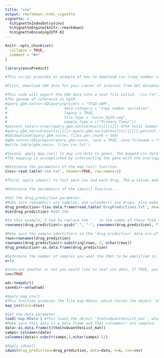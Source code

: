 ---
title: "cnv"
output: rmarkdown::html_vignette
vignette: >
  %\VignetteIndexEntry{cnv}
  %\VignetteEngine{knitr::rmarkdown}
  %\VignetteEncoding{UTF-8}
---

```{r, include = FALSE}
knitr::opts_chunk$set(
  collapse = TRUE,
  comment = "#>"
)
```

```{r setup}

library(oncoPredict)

#This script provides an example of how to download cnv (copy number variation) data from the GDC database for GBM #(glioblastoma), how to apply the map_cnv() function to that data to map cnvs to genes, and how to test the drugs in your drug #response dataset to each cnv to identify biomarkers that enrich for drug response.

#First, download CNV data for your cancer of interest from GDC database. The cnv data will be exported to your #working directory as cnv.txt 

#This code will export the CNV data into a text file called, 'cnv.txt', containing a table with colnames() 'Sample', 'Chromosome', 'Start', 'End', 'Num Probes', 'Segment_Mean'
#The genome of reference is hg19.
#query.gbm.nocnv<-GDCquery(project = "TCGA-GBM",
#                          data.category = "Copy number variation",
#                          legacy = TRUE,
#                          file.type = "nocnv_hg19.seg",
#                          sample.type = c("Primary Tumor"))
#patient_total<-nrow((query.gbm.nocnv$results)[[1]]) #The total number of patients GDC has CNV data for
#query.gbm.nocnv$results[[1]]<-query.gbm.nocnv$results[[1]][1:patient_total,]
#GDCdownload(query.gbm.nocnv, files.per.chunk = 100)
#gbm.nocnv<-GDCprepare(query.gbm.nocnv, save = TRUE, save.filename = "GBMnocnvhg19.rda")
#write.table(gbm.nocnv, file='cnv.txt')

#Second, apply map_cnv() to map cnv data to genes. The mapped cnv data will be exported to your working directory as map.RData
#The mapping is accomplished by intersecting the gene with the overlapping CNV level. If the gene isn't fully #captured by the CNV, an NA will be assigned.

#Determine the parameters of the map_cnv() function.
Cnvs<-read.table('cnv.txt', header=TRUE, row.names=1)

#Third, apply idwas() to test each cnv and each drug. The p-values and beta-values for each test will be exported to #your working directory as CnvTestOutput_pVals.txt and CnvTestOutput_betas.txt

#Determine the parameters of the idwas() function...

#Set the drug_prediction parameter.
#Make sure rownames() are samples, and colnames() are drugs. Also make sure this data is a data frame.
drug_prediction<-t(as.data.frame(read.table('DrugPredictions.txt', header=TRUE, row.names=1)))
dim(drug_prediction) #165 198

#In this example, I had to replace the '.' in the names of these TCGA samples with '-' so that they are of the same form as samples in the cnv  data (you may not have to do this).
rownames(drug_prediction)<-gsub(".", "-", rownames(drug_prediction), fixed=T)

#Make sure the sample identifiers in the 'drug prediction' data are of similar form as the sample identifiers in the 'data' parameter.
rows=rownames(drug_prediction)
rownames(drug_prediction)<-substring(rows, 3, nchar(rows))
drug_prediction<-as.data.frame(drug_prediction)

#Determine the number of samples you want the CNVs to be amplified in. The default is 10.
n=10

#Indicate whether or not you would like to test cnv data. If TRUE, you will test cnv data. If FALSE, you will test mutation data.
cnv=TRUE

wd<-tempdir()
savedir<-setwd(wd)

#Apply map_cnv()
#This function produces the file map.RData, which stores the object 'theCnvQuantVecList_mat'
map_cnv(Cnvs=Cnvs)

#Set the data parameter.
load('map.RData') #This loads the object 'theCnvQuantVecList_mat', which was obtained using map_cnv()
#Make sure this data is a data frame and that colnames() are samples.
data<-as.data.frame(t(theCnvQuantVecList_mat))
samps<-colnames(data)
colnames(data)<-substr(samps,1,nchar(samps)-12)

#Apply idwas()
idwas(drug_prediction=drug_prediction, data=data, n=n, cnv=cnv)

```
